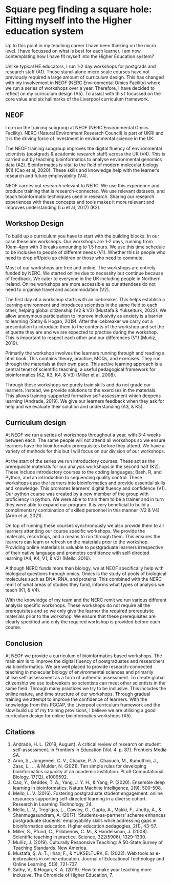 # Square peg finding a square hole: Fitting myself into the Higher education system

Up to this point in my teaching career I have been thinking on the micro level. I have focussed on what is best for each learner. I am now contemplating how I have fit myself into the Higher Education system? 

Unlike typical HE educators, I run 1-2 day workshops for postgrads and research staff (A1). These stand-alone micro scale courses have not previously required a large amount of curriculum design. This has changed with my involvement in NEOF (NERC Environmental Omics Facility) where we run a series of workshops over a year. Therefore, I have decided to reflect on my curriculum design (A5). To assist with this I focussed on the core value and six hallmarks of the Liverpool curriculum framework. 

## NEOF

I co-run the training subgroup at NEOF (NERC Environmental Omics Facility). NERC (Natural Environment Research Council) is part of UKRI and it is the driving force of investment in environmental science in the UK. 

The NEOF training subgroup improves the digital fluency of environmental scientists (postgrads & academic research staff) across the UK (V4). This is carried out by teaching bioinformatics to analyse environmental genomics data (A2). Bioinformatics is vital to the field of modern molecular biology (K1) (Cao et al, 2020). These skills and knowledge help with the learner’s research and future employability (V4). 

NEOF carries out research relevant to NERC. We use this experience and produce training that is research-connected. We use relevant datasets, and teach bioinformatic techniques used in research. Sharing our research experiences with these concepts and tools makes it more relevant and improves understanding (Lu et al, 2017) (K2).

## Workshop Design

To build up a curriculum you have to start with the building blocks. In our case these are workshops. Our workshops are 1-2 days, running from 10am-4pm with 3 breaks amounting to 1.5 hours. We use this time schedule to be inclusive to people of different needs (V1). Whether this is people who need to drop off/pick-up children or those who need to commute. 

Most of our workshops are free and online. The workshops are entirely funded by NERC. We started online due to necessity but continue because of feedback.  We cater to everyone in the UK including people in Northern Ireland. Online workshops are more accessible as our attendees do not need to organise travel and accommodation (V2).

The first day of a workshop starts with an icebreaker. This helps establish a learning environment and introduces scientists in the same field to each other, helping global citizenship (V2 & V3) (Mustafa & Yukselturk, 2022). We allow anonymous participation to improve inclusivity as anxiety is a barrier to learning (Sathy & Hogan, 2019). After the icebreaker we carry out a presentation to introduce them to the contents of the workshop and set the etiquette they are and we are expected to practise during the workshop. This is important to respect each other and our differences (V1) (Muñiz, 2019).

Primarily the workshop involves the learners running through and reading a html book. This contains theory, practice, MCQs, and exercises. They run through the materials at their own pace. This active learning approach is a central tenet of scientific teaching, a useful pedagogical framework for bioinformatics (K2, K3, K4, & V3) (Miller et al,  2008).

Through these workshops we purely train skills and do not grade our learners. Instead, we provide solutions to the exercises in the materials. This allows training-supported formative self-assessment which deepens learning (Andrade, 2019). We give our learners feedback when they ask for help and we evaluate their solution and understanding (A3, & K5).

## Curriculum design

At NEOF we run a series of workshops throughout a year, with 3-4 weeks between each. The same people will not attend all workshops so we ensure learners have the bioinformatic prerequisites before they attend. We have a variety of methods for this but I will focus on our division of our workshops. 

At the start of the series we run introductory courses. These act as the  prerequisite materials for our analysis workshops in the second half (K2). These include introductory courses to the coding languages; Bash, R, and Python, and an introduction to sequencing quality control. These workshops ease the learners into bioinformatics and provide essential skills and knowledge. This promotes learners’ digital fluency and confidence (V1). Our python course was created by a new member of the group with proficiency in python. We were able to train them to be a trainer and in turn they were able to expand our program. It is very beneficial to build a complimentary combination of skilled personnel in this manner (V2 & V4) (Aron et al, 2021).

On top of running these courses synchronously we also provide them to all learners attending our course specific workshops. We provide the materials, recordings, and a means to run through them. This ensures the learners can learn or refresh on the materials prior to the workshop. Providing online materials is valuable to postgraduate learners irrespective of their native language and promotes confidence with self-directed learning (A4, K4, V1, & V2) (Mello, 2016).

Although NERC funds more than biology, we at NEOF specifically help with biological questions through omics. Omics is the study of pools of biological molecules such as DNA, RNA, and proteins. This combined with the NERC remit of what areas of studies they fund, informs what types of analysis we teach (K1, & V4).

With the knowledge of my team and the NERC remit we run various different analysis specific workshops. These workshops do not require all the prerequisites and so we only give the learner the required prerequisite materials prior to the workshop. We ensure that these prerequisites are clearly specified and only the required workshop is provided before each course.

## Conclusion

At NEOF we provide a curriculum of bioinformatics based workshops. The main aim is to improve the digital fluency of postgraduates and researchers via bioinformatics. We are well placed to provide research-connected teaching in molecular biology of environmental sciences and primarily utilise self-assessment as a form of authentic assessment. To create global citizenship we use icebreakers so scientists can meet other scientists in the same field. Through many practices we try to be inclusive. This includes the online nature, and time structure of our workshops. Through gradual training we attempt to improve the confidence of learners. With the knowledge from this PGCAP, the Liverpool curriculum framework and the slow build up of my training provisions, I believe we are utilising a good curriculum design for online bioinformatics workshops (A5).

## Citations

1. Andrade, H. L. (2019, August). A critical review of research on student self-assessment. In Frontiers in Education (Vol. 4, p. 87). Frontiers Media SA.
2. Aron, S., Jongeneel, C. V., Chauke, P. A., Chaouch, M., Kumuthini, J., Zass, L., ... & Mulder, N. (2021). Ten simple rules for developing bioinformatics capacity at an academic institution. PLoS Computational Biology, 17(12), e1009592.
3. Cao, Y., Geddes, T. A., Yang, J. Y. H., & Yang, P. (2020). Ensemble deep learning in bioinformatics. Nature Machine Intelligence, 2(9), 500-508.
4. Mello, L. V. (2016). Fostering postgraduate student engagement: online resources supporting self-directed learning in a diverse cohort. Research in Learning Technology, 24.
5. Mello, L. V., Tregilgas, L., Cowley, G., Gupta, A., Makki, F., Jhutty, A., & Shanmugasundram, A. (2017). ‘Students-as-partners’ scheme enhances postgraduate students’ employability skills while addressing gaps in bioinformatics education. Higher education pedagogies, 2(1), 43-57.
6. Miller, S., Pfund, C., Pribbenow, C. M., & Handelsman, J. (2008). Scientific teaching in practice. Science, 322(5906), 1329-1330.
7. Muñiz, J. (2019). Culturally Responsive Teaching: A 50-State Survey of Teaching Standards. New America.
8. Mustafa, Ş. A. T., İlhan, F., & YUKSELTURK, E. (2022). Web tools as e-icebreakers in online education. Journal of Educational Technology and Online Learning, 5(3), 721-737.
9. Sathy, V., & Hogan, K. A. (2019). How to make your teaching more inclusive. The Chronicle of Higher Education, 7.